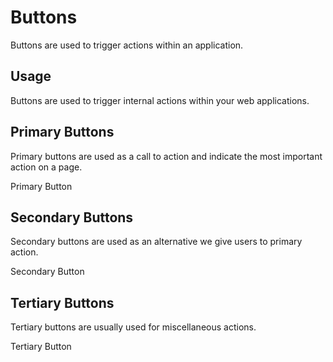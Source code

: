 
<Meta title='Design System|Buttons' component={PrimaryButton} />

# Buttons

Buttons are used to trigger actions within an application.

## Usage

Buttons are used to trigger internal actions within your web applications.

## Primary Buttons

Primary buttons are used as a call to action and indicate the most important action on a page.

<Preview withToolbar>
  <Story name='primary'>
    <PrimaryButton disabled={boolean('Disabled', false)} onClick={action('button-click')}>
      Primary Button
    </PrimaryButton>
  </Story>
</Preview>

## Secondary Buttons

Secondary buttons are used as an alternative we give users to primary action.

<Story name='secondary'>
  <SecondaryButton>Secondary Button</SecondaryButton>
</Story>

## Tertiary Buttons

Tertiary buttons are usually used for miscellaneous actions.

<Story name='tertiary'>
  <TertiaryButton>Tertiary Button</TertiaryButton>
</Story>
